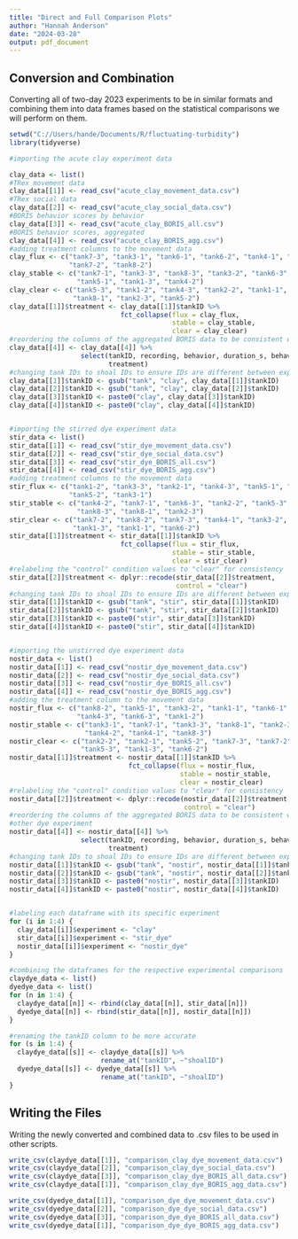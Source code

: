 ```yaml
---
title: "Direct and Full Comparison Plots"
author: "Hannah Anderson"
date: "2024-03-28"
output: pdf_document
---
```


## Conversion and Combination

Converting all of two-day 2023 experiments to be in similar formats and
combining them into data frames based on the statistical comparisons we will
perform on them.

```r
setwd("C://Users/hande/Documents/R/fluctuating-turbidity")
library(tidyverse)

#importing the acute clay experiment data

clay_data <- list()
#TRex movement data
clay_data[[1]] <- read_csv("acute_clay_movement_data.csv")
#TRex social data
clay_data[[2]] <- read_csv("acute_clay_social_data.csv")
#BORIS behavior scores by behavior
clay_data[[3]] <- read_csv("acute_clay_BORIS_all.csv")
#BORIS behavior scores, aggregated
clay_data[[4]] <- read_csv("acute_clay_BORIS_agg.csv")
#adding treatment columns to the movement data
clay_flux <- c("tank7-3", "tank3-1", "tank6-1", "tank6-2", "tank4-1", "tank2-1",
               "tank7-2", "tank8-2")
clay_stable <- c("tank7-1", "tank3-3", "tank8-3", "tank3-2", "tank6-3",
                 "tank5-1", "tank1-3", "tank4-2")
clay_clear <- c("tank5-3", "tank1-2", "tank4-3", "tank2-2", "tank1-1",
                "tank8-1", "tank2-3", "tank5-2")
clay_data[[1]]$treatment <- clay_data[[1]]$tankID %>%
                            fct_collapse(flux = clay_flux,
                                         stable = clay_stable,
                                         clear = clay_clear)
#reordering the columns of the aggregated BORIS data to be consistent with dye
clay_data[[4]] <- clay_data[[4]] %>%
                  select(tankID, recording, behavior, duration_s, behav_count,
                         treatment)
#changing tank IDs to shoal IDs to ensure IDs are different between experiments
clay_data[[1]]$tankID <- gsub("tank", "clay", clay_data[[1]]$tankID)
clay_data[[2]]$tankID <- gsub("tank", "clay", clay_data[[2]]$tankID)
clay_data[[3]]$tankID <- paste0("clay", clay_data[[3]]$tankID)
clay_data[[4]]$tankID <- paste0("clay", clay_data[[4]]$tankID)


#importing the stirred dye experiment data
stir_data <- list()
stir_data[[1]] <- read_csv("stir_dye_movement_data.csv")
stir_data[[2]] <- read_csv("stir_dye_social_data.csv")
stir_data[[3]] <- read_csv("stir_dye_BORIS_all.csv")
stir_data[[4]] <- read_csv("stir_dye_BORIS_agg.csv")
#adding treatment columns to the movement data
stir_flux <- c("tank1-2", "tank3-3", "tank2-1", "tank4-3", "tank5-1", "tank6-1",
               "tank5-2", "tank3-1")
stir_stable <- c("tank4-2", "tank7-1", "tank6-3", "tank2-2", "tank5-3",
                 "tank8-3", "tank8-1", "tank2-3")
stir_clear <- c("tank7-2", "tank8-2", "tank7-3", "tank4-1", "tank3-2",
                "tank1-3", "tank1-1", "tank6-2")
stir_data[[1]]$treatment <- stir_data[[1]]$tankID %>%
                            fct_collapse(flux = stir_flux,
                                         stable = stir_stable,
                                         clear = stir_clear)
#relabeling the "control" condition values to "clear" for consistency
stir_data[[2]]$treatment <- dplyr::recode(stir_data[[2]]$treatment,
                                          control = "clear")
#changing tank IDs to shoal IDs to ensure IDs are different between experiments
stir_data[[1]]$tankID <- gsub("tank", "stir", stir_data[[1]]$tankID)
stir_data[[2]]$tankID <- gsub("tank", "stir", stir_data[[2]]$tankID)
stir_data[[3]]$tankID <- paste0("stir", stir_data[[3]]$tankID)
stir_data[[4]]$tankID <- paste0("stir", stir_data[[4]]$tankID)


#importing the unstirred dye experiment data
nostir_data <- list()
nostir_data[[1]] <- read_csv("nostir_dye_movement_data.csv")
nostir_data[[2]] <- read_csv("nostir_dye_social_data.csv")
nostir_data[[3]] <- read_csv("nostir_dye_BORIS_all.csv")
nostir_data[[4]] <- read_csv("nostir_dye_BORIS_agg.csv")
#adding the treatment column to the movement data
nostir_flux <- c("tank8-2", "tank5-1", "tank3-2", "tank1-1", "tank6-1",
                 "tank4-3", "tank6-3", "tank1-2")
nostir_stable <- c("tank3-1", "tank7-1", "tank3-3", "tank8-1", "tank2-3",
                   "tank4-2", "tank4-1", "tank8-3")
nostir_clear <- c("tank2-2", "tank2-1", "tank5-2", "tank7-3", "tank7-2",
                  "tank5-3", "tank1-3", "tank6-2")
nostir_data[[1]]$treatment <- nostir_data[[1]]$tankID %>%
                              fct_collapse(flux = nostir_flux,
                                           stable = nostir_stable,
                                           clear = nostir_clear)
#relabeling the "control" condition values to "clear" for consistency
nostir_data[[2]]$treatment <- dplyr::recode(nostir_data[[2]]$treatment,
                                            control = "clear")
#reordering the columns of the aggregated BORIS data to be consistent with the
#other dye experiment
nostir_data[[4]] <- nostir_data[[4]] %>%
                  select(tankID, recording, behavior, duration_s, behav_count,
                         treatment)
#changing tank IDs to shoal IDs to ensure IDs are different between experiments
nostir_data[[1]]$tankID <- gsub("tank", "nostir", nostir_data[[1]]$tankID)
nostir_data[[2]]$tankID <- gsub("tank", "nostir", nostir_data[[2]]$tankID)
nostir_data[[3]]$tankID <- paste0("nostir", nostir_data[[3]]$tankID)
nostir_data[[4]]$tankID <- paste0("nostir", nostir_data[[4]]$tankID)


#labeling each dataframe with its specific experiment
for (i in 1:4) {
  clay_data[[i]]$experiment <- "clay"
  stir_data[[i]]$experiment <- "stir_dye"
  nostir_data[[i]]$experiment <- "nostir_dye"
}

#combining the dataframes for the respective experimental comparisons
claydye_data <- list()
dyedye_data <- list()
for (n in 1:4) {
  claydye_data[[n]] <- rbind(clay_data[[n]], stir_data[[n]])
  dyedye_data[[n]] <- rbind(stir_data[[n]], nostir_data[[n]])
}

#renaming the tankID column to be more accurate
for (s in 1:4) {
  claydye_data[[s]] <- claydye_data[[s]] %>%
                       rename_at("tankID", ~"shoalID")
  dyedye_data[[s]] <- dyedye_data[[s]] %>%
                       rename_at("tankID", ~"shoalID")
}
```


## Writing the Files

Writing the newly converted and combined data to .csv files to be used in other
scripts.

```r
write_csv(claydye_data[[1]], "comparison_clay_dye_movement_data.csv")
write_csv(claydye_data[[2]], "comparison_clay_dye_social_data.csv")
write_csv(claydye_data[[3]], "comparison_clay_dye_BORIS_all_data.csv")
write_csv(claydye_data[[1]], "comparison_clay_dye_BORIS_agg_data.csv")

write_csv(dyedye_data[[1]], "comparison_dye_dye_movement_data.csv")
write_csv(dyedye_data[[2]], "comparison_dye_dye_social_data.csv")
write_csv(dyedye_data[[3]], "comparison_dye_dye_BORIS_all_data.csv")
write_csv(dyedye_data[[1]], "comparison_dye_dye_BORIS_agg_data.csv")
```